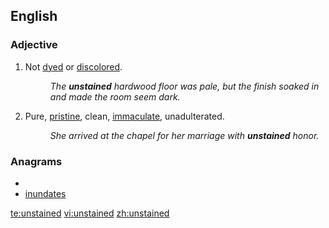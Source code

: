 ==English==

===Adjective===
{{en-adj|-}}

#Not [[dyed]] or [[discolored]].
#:''The '''unstained''' hardwood floor was pale, but the finish soaked in and made the room seem dark.''
#Pure, [[pristine]], clean, [[immaculate]], unadulterated.
#:''She arrived at the chapel for her marriage with '''unstained''' honor.''

===Anagrams===
* {{alphagram|adeinnstu}}
* [[inundates#English|inundates]]

[[te:unstained]]
[[vi:unstained]]
[[zh:unstained]]